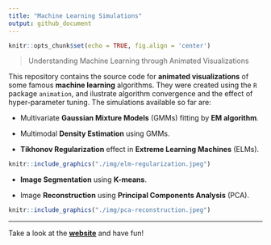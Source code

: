 ```yaml
---
title: "Machine Learning Simulations"
output: github_document
---
```


```r
knitr::opts_chunk$set(echo = TRUE, fig.align = 'center')
```

> Understanding Machine Learning through Animated Visualizations 

This repository contains the source code for **animated visualizations** of some famous **machine learning** algorithms. They were created using the `R` package `animation`, and ilustrate algorithm convergence and the effect of hyper-parameter tuning. The simulations available so far are:

- Multivariate **Gaussian Mixture Models** (GMMs) fitting by **EM algorithm**.

- Multimodal **Density Estimation** using GMMs.

- **Tikhonov Regularization** effect in **Extreme Learning Machines** (ELMs).

```r
knitr::include_graphics("./img/elm-regularization.jpeg")
```

- **Image Segmentation** using **K-means**.

- Image **Reconstruction** using **Principal Components Analysis** (PCA).

```r
knitr::include_graphics("./img/pca-reconstruction.jpeg")
```

****

Take a look at the **[website](https://davpinto.github.io/ml-simulations)** and have fun!
